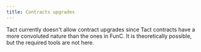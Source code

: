 ```yaml
---
title: Contracts upgrades
---
```


Tact currently doesn't allow contract upgrades since Tact contracts have a more convoluted nature than the ones in FunC. It is theoretically possible, but the required tools are not here.
